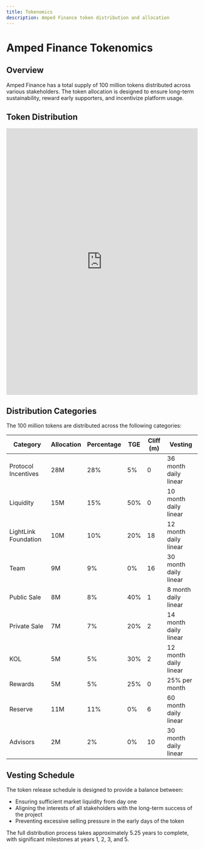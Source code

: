 ```yaml
---
title: Tokenomics
description: Amped Finance token distribution and allocation
---
```


# Amped Finance Tokenomics

## Overview

Amped Finance has a total supply of 100 million tokens distributed across various stakeholders. The token allocation is designed to ensure long-term sustainability, reward early supporters, and incentivize platform usage.

## Token Distribution

<iframe 
  src="https://amped.finance/tokenomics-chart.html" 
  width="100%" 
  height="700px" 
  frameBorder="0"
  style={{ 
    border: 'none', 
    borderRadius: '8px', 
    boxShadow: '0 4px 6px -1px rgba(0, 0, 0, 0.1), 0 2px 4px -1px rgba(0, 0, 0, 0.06)' 
  }}
></iframe>

## Distribution Categories

The 100 million tokens are distributed across the following categories:

| Category | Allocation | Percentage | TGE | Cliff (m) | Vesting |
|----------|------------|------------|-----|-----------|---------|
| Protocol Incentives | 28M | 28% | 5% | 0 | 36 month daily linear |
| Liquidity | 15M | 15% | 50% | 0 | 10 month daily linear |
| LightLink Foundation | 10M | 10% | 20% | 18 | 12 month daily linear |
| Team | 9M | 9% | 0% | 16 | 30 month daily linear |
| Public Sale | 8M | 8% | 40% | 1 | 8 month daily linear |
| Private Sale | 7M | 7% | 20% | 2 | 14 month daily linear |
| KOL | 5M | 5% | 30% | 2 | 12 month daily linear |
| Rewards | 5M | 5% | 25% | 0 | 25% per month |
| Reserve | 11M | 11% | 0% | 6 | 60 month daily linear |
| Advisors | 2M | 2% | 0% | 10 | 30 month daily linear |

## Vesting Schedule

The token release schedule is designed to provide a balance between:
- Ensuring sufficient market liquidity from day one
- Aligning the interests of all stakeholders with the long-term success of the project
- Preventing excessive selling pressure in the early days of the token

The full distribution process takes approximately 5.25 years to complete, with significant milestones at years 1, 2, 3, and 5.
